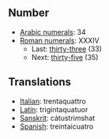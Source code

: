 ==Number==
*[[w:Arabic numerals|Arabic numerals]]: 34
*[[w:Roman numerals|Roman numerals]]: XXXIV
**Last: [[thirty-three]] (33)
**Next: [[thirty-five]] (35)

==Translations==
*[[Italian]]: trentaquattro
*[[Latin]]: trigintaquatuor
*[[Sanskrit]]: cátustri''m''shat
*[[Spanish]]: treintaicuatro